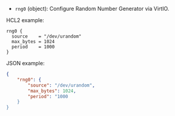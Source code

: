 <!-- Code generated from the comments of the rng0Config struct in builder/proxmox/common/config.go; DO NOT EDIT MANUALLY -->

- `rng0` (object): Configure Random Number Generator via VirtIO.

HCL2 example:

```hcl
rng0 {
  source    = "/dev/urandom"
  max_bytes = 1024
  period    = 1000
}
```

JSON example:

```json
{
    "rng0": {
        "source": "/dev/urandom",
        "max_bytes": 1024,
        "period": "1000
    }
}
```

<!-- End of code generated from the comments of the rng0Config struct in builder/proxmox/common/config.go; -->

